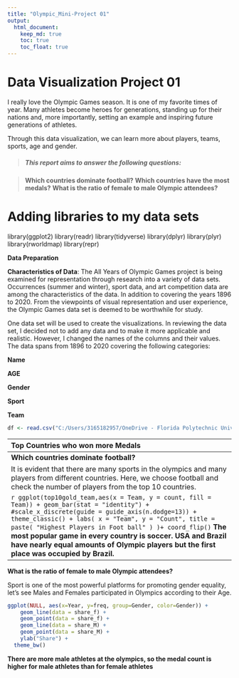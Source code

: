 ```yaml
---
title: "Olympic_Mini-Project 01"
output: 
  html_document:
    keep_md: true
    toc: true
    toc_float: true
---
```


# Data Visualization Project 01

I really love the Olympic Games season. It is one of my favorite times of year. Many athletes become heroes for generations, standing up for their nations and, more importantly, setting an example and inspiring future generations of athletes.

Through this data visualization, we can learn more about players, teams, sports, age and gender.


> ##### **This report aims to answer the following questions**: 

>   **Which countries dominate football?** 
>   **Which countries have the most medals?** 
>   **What is the ratio of female to male Olympic attendees?**

# Adding libraries to my data sets

library(ggplot2) 
library(readr)
library(tidyverse)
library(dplyr)
library(plyr)
library(rworldmap)
library(repr)

**Data Preparation**

**Characteristics of Data**: The All Years of Olympic Games project is being examined for representation through research into a variety of data sets. Occurrences (summer and winter), sport data, and art competition data are among the characteristics of the data. In addition to covering the years 1896 to 2020. From the viewpoints of visual representation and user experience, the Olympic Games data set is deemed to be worthwhile for study.

One data set will be used to create the visualizations. In reviewing the data set, I decided not to add any data and to make it more applicable and realistic. However, I changed the names of the columns and their values. The data spans from 1896 to 2020 covering the following categories:

**Name**

**AGE**

**Gender**

**Sport**

**Team**

```r
df <- read.csv("C:/Users/3165182957/OneDrive - Florida Polytechnic University/Desktop/Data Visualization/mini project 1/Olympic Dataset.csv")

```
----------------------------------------------------------------------------------------------
**Top Countries who won more Medals**

A user wants to know which countries earned the most medals. This is shown by stacked bars. 

```r
ggplot(data= T10, aes(x=T10$Team, y=count, fill= T10$Team))+
 
  geom_bar(stat = "identity", color="black") +
  #scale_x_discrete(guide = guide_axis(n.dodge=13)) +
  theme_classic() +
  labs(
    x = "Team",
    y = "count",
    title = paste(
      "Top 10 countries who won more Medals"
    )
  )+ coord_flip()+

  theme_minimal()
  
```
**Here we see USA won the more Medals In the olympics**

----------------------------------------------------------------------------------------
 **Which countries dominate football?** 
 
 It is evident that there are many sports in the olympics and many players from different countries. Here, we choose football and check the number of players from the top 10 countries.


```r
ggplot(top10gold_team,aes(x = Team, y = count, fill = Team)) +
  geom_bar(stat = "identity") +
  #scale_x_discrete(guide = guide_axis(n.dodge=13)) +
  theme_classic() +
  labs(
    x = "Team",
    y = "Count",
    title = paste(
      "Highest Players in Foot ball"
    )
  )+ coord_flip()
```
**The most popular game in every country is soccer. USA and Brazil have nearly equal amounts of Olympic players but the first place was occupied by Brazil.**
---------------------------------------------------------------------------------------

**What is the ratio of female to male Olympic attendees?**

Sport is one of the most powerful platforms for promoting gender equality, let's see Males and Females participated in Olympics according to their Age.

```r
ggplot(NULL, aes(x=Year, y=freq, group=Gender, color=Gender)) +
    geom_line(data = share_f) +
    geom_point(data = share_f) +
    geom_line(data = share_M) +
    geom_point(data = share_M) +
    ylab("Share") +
  theme_bw()
 ```
 **There are more male athletes at the olympics, so the medal count is higher for male athletes than for female athletes**
 

